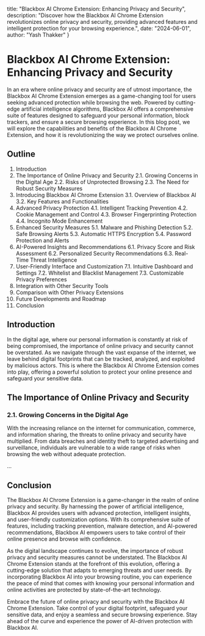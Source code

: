   title: "Blackbox AI Chrome Extension: Enhancing Privacy and Security",
  description: "Discover how the Blackbox AI Chrome Extension revolutionizes online privacy and security, providing advanced features and intelligent protection for your browsing experience.",
  date: "2024-06-01",
  author: "Yash Thakker"
}

# Blackbox AI Chrome Extension: Enhancing Privacy and Security

In an era where online privacy and security are of utmost importance, the Blackbox AI Chrome Extension emerges as a game-changing tool for users seeking advanced protection while browsing the web. Powered by cutting-edge artificial intelligence algorithms, Blackbox AI offers a comprehensive suite of features designed to safeguard your personal information, block trackers, and ensure a secure browsing experience. In this blog post, we will explore the capabilities and benefits of the Blackbox AI Chrome Extension, and how it is revolutionizing the way we protect ourselves online.

## Outline

1. Introduction
2. The Importance of Online Privacy and Security
   2.1. Growing Concerns in the Digital Age
   2.2. Risks of Unprotected Browsing
   2.3. The Need for Robust Security Measures
3. Introducing Blackbox AI Chrome Extension
   3.1. Overview of Blackbox AI
   3.2. Key Features and Functionalities
4. Advanced Privacy Protection
   4.1. Intelligent Tracking Prevention
   4.2. Cookie Management and Control
   4.3. Browser Fingerprinting Protection
   4.4. Incognito Mode Enhancement
5. Enhanced Security Measures
   5.1. Malware and Phishing Detection
   5.2. Safe Browsing Alerts
   5.3. Automatic HTTPS Encryption
   5.4. Password Protection and Alerts
6. AI-Powered Insights and Recommendations
   6.1. Privacy Score and Risk Assessment
   6.2. Personalized Security Recommendations
   6.3. Real-Time Threat Intelligence
7. User-Friendly Interface and Customization
   7.1. Intuitive Dashboard and Settings
   7.2. Whitelist and Blacklist Management
   7.3. Customizable Privacy Preferences
8. Integration with Other Security Tools
9. Comparison with Other Privacy Extensions
10. Future Developments and Roadmap
11. Conclusion

## Introduction

In the digital age, where our personal information is constantly at risk of being compromised, the importance of online privacy and security cannot be overstated. As we navigate through the vast expanse of the internet, we leave behind digital footprints that can be tracked, analyzed, and exploited by malicious actors. This is where the Blackbox AI Chrome Extension comes into play, offering a powerful solution to protect your online presence and safeguard your sensitive data.

## The Importance of Online Privacy and Security

### 2.1. Growing Concerns in the Digital Age

With the increasing reliance on the internet for communication, commerce, and information sharing, the threats to online privacy and security have multiplied. From data breaches and identity theft to targeted advertising and surveillance, individuals are vulnerable to a wide range of risks when browsing the web without adequate protection.

...

## Conclusion

The Blackbox AI Chrome Extension is a game-changer in the realm of online privacy and security. By harnessing the power of artificial intelligence, Blackbox AI provides users with advanced protection, intelligent insights, and user-friendly customization options. With its comprehensive suite of features, including tracking prevention, malware detection, and AI-powered recommendations, Blackbox AI empowers users to take control of their online presence and browse with confidence.

As the digital landscape continues to evolve, the importance of robust privacy and security measures cannot be understated. The Blackbox AI Chrome Extension stands at the forefront of this evolution, offering a cutting-edge solution that adapts to emerging threats and user needs. By incorporating Blackbox AI into your browsing routine, you can experience the peace of mind that comes with knowing your personal information and online activities are protected by state-of-the-art technology.

Embrace the future of online privacy and security with the Blackbox AI Chrome Extension. Take control of your digital footprint, safeguard your sensitive data, and enjoy a seamless and secure browsing experience. Stay ahead of the curve and experience the power of AI-driven protection with Blackbox AI.